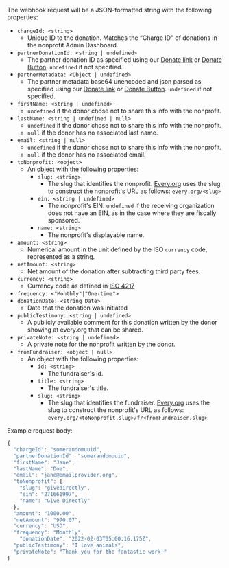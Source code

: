 The webhook request will be a JSON-formatted string with the following
properties:

- `chargeId: <string>`
  - Unique ID to the donation. Matches the “Charge ID” of donations in the
    nonprofit Admin Dashboard.
- `partnerDonationId: <string | undefined>`
  - The partner donation ID as specified using our
    [Donate link](../donate-link.md) or [Donate Button](../donate-button.md).
    `undefined` if not specified.
- `partnerMetadata: <Object | undefined>`
  - The partner metadata base64 unencoded and json parsed as specified using our 
    [Donate link](../donate-link.md) or [Donate Button](../donate-button.md).
    `undefined` if not specified.
- `firstName: <string | undefined>`
  - `undefined` if the donor chose not to share this info with the nonprofit.
- `lastName: <string | undefined | null>`
  - `undefined` if the donor chose not to share this info with the nonprofit.
  - `null` if the donor has no associated last name.
- `email: <string | null>`
  - `undefined` if the donor chose not to share this info with the nonprofit.
  - `null` if the donor has no associated email.
- `toNonprofit: <object>`
  - An object with the following properties:
    - `slug: <string>`
      - The slug that identifies the nonprofit. [Every.org](http://every.org)
        uses the slug to construct the nonprofit's URL as follows:
        `every.org/<slug>`
    - `ein: <string | undefined>`
      - The nonprofit's EIN. `undefined` if the receiving organization does not
        have an EIN, as in the case where they are fiscally sponsored.
    - `name: <string>`
      - The nonprofit's displayable name.
- `amount: <string>`
  - Numerical amount in the unit defined by the ISO `currency` code, represented
    as a string.
- `netAmount: <string>`
  - Net amount of the donation after subtracting third party fees. 
- `currency: <string>`
  - Currency code as defined in
    [ISO 4217](https://en.wikipedia.org/wiki/ISO_4217)
- `frequency: <"Monthly"|"One-time">`
- `donationDate: <string Date>`
  - Date that the donation was initiated
- `publicTestimony: <string | undefined>`
  - A publicly available comment for this donation written by the donor showing at every.org that can be shared.
- `privateNote: <string | undefined>`
  - A private note for the nonprofit written by the donor.
- `fromFundraiser: <object | null>`
  - An object with the following properties:
    - `id: <string>`
      - The fundraiser's id.
    - `title: <string>`
      - The fundraiser's title.
    - `slug: <string>`
      - The slug that identifies the fundraiser. [Every.org](http://every.org)
        uses the slug to construct the nonprofit's URL as follows:
        `every.org/<toNonprofit.slug>/f/<fromFundraiser.slug>`

Example request body:

```jsx
{
  "chargeId": "somerandomuuid",
  "partnerDonationId": "somerandomuuid",
  "firstName": "Jane",
  "lastName": "Doe",
  "email": "jane@emailprovider.org",
  "toNonprofit": {
    "slug": "givedirectly",
    "ein": "271661997",
    "name": "Give Directly"
  },
  "amount": "1000.00",
  "netAmount": "970.07",
  "currency": "USD",
  "frequency": "Monthly",
	"donationDate": "2022-02-03T05:00:16.175Z",
  "publicTestimony": "I love animals",
  "privateNote": "Thank you for the fantastic work!"
}
```
